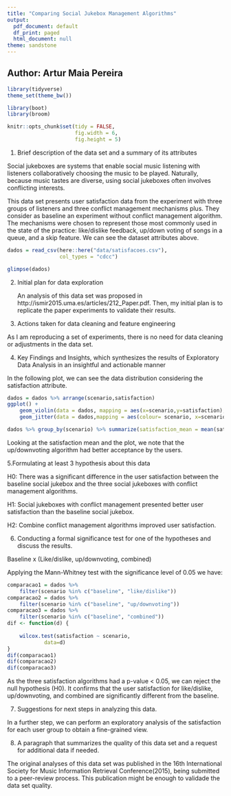 ```yaml
---
title: "Comparing Social Jukebox Management Algorithms"
output:
  pdf_document: default
  df_print: paged
  html_document: null
theme: sandstone
---
```

## Author: Artur Maia Pereira
```r
library(tidyverse)
theme_set(theme_bw())

library(boot)
library(broom)

knitr::opts_chunk$set(tidy = FALSE,
                      fig.width = 6,
                      fig.height = 5)

```
1. Brief description of the data set and a summary of its attributes

Social jukeboxes are systems that enable social music listening with listeners collaboratively choosing the music to be played. Naturally, because music tastes are diverse, using social jukeboxes often involves conflicting interests.

This data set presents user satisfaction data from the experiment with three groups of listeners and three conflict management mechanisms plus. They consider as baseline an experiment without conflict management algorithm. The mechanisms were chosen to represent those most commonly used in the state of the practice: like/dislike feedback, up/down voting of songs in a queue, and a skip feature. We can see the dataset attributes above. 

```r
dados = read_csv(here::here("data/satisfacoes.csv"), 
                 col_types = "cdcc") 

glimpse(dados)
```

2. Initial plan for data exploration
<p> An analysis of this data set was proposed in http://ismir2015.uma.es/articles/212_Paper.pdf. Then, my initial plan is to replicate the paper experiments to validate their results. 

3. Actions taken for data cleaning and feature engineering

As I am reproducing a set of experiments, there is no need for data cleaning or adjustments in the data set.

4. Key Findings and Insights, which synthesizes the results of Exploratory Data Analysis in an insightful and actionable manner

In the following plot, we can see the data distribution considering the satisfaction attribute.
```r
dados = dados %>% arrange(scenario,satisfaction)
ggplot() + 
    geom_violin(data = dados, mapping = aes(x=scenario,y=satisfaction),alpha = 1,colour = "gray")+
    geom_jitter(data = dados,mapping = aes(colour= scenario, x=scenario,y=satisfaction),alpha = 0.5,size = 2,height = 0.05, width = 0.1, show.legend = FALSE)
```
```r
dados %>% group_by(scenario) %>% summarize(satisfaction_mean = mean(satisfaction)) %>% arrange(desc(satisfaction_mean))
```
Looking at the satisfaction mean and the plot, we note that the up/downvoting algorithm had better acceptance by the users. 

5.Formulating at least 3 hypothesis about this data


H0: There was a significant difference in the user satisfaction between the baseline social jukebox and the three social jukeboxes with conflict management algorithms.

H1: Social jukeboxes with conflict management presented better user satisfaction than the baseline social jukebox.

H2: Combine conflict management algorithms improved user satisfaction.

6. Conducting a formal significance test for one of the hypotheses and discuss the results.

Baseline x (Like/dislike, up/downvoting, combined)

Applying the Mann-Whitney test with the significance level of 0.05 we have:

```r
comparacao1 = dados %>% 
    filter(scenario %in% c("baseline", "like/dislike"))
comparacao2 = dados %>% 
    filter(scenario %in% c("baseline", "up/downvoting"))
comparacao3 = dados %>% 
    filter(scenario %in% c("baseline", "combined"))
dif <- function(d) {
    
    wilcox.test(satisfaction ~ scenario,
            data=d)
}
dif(comparacao1)
dif(comparacao2)
dif(comparacao3)

```


As the three satisfaction algorithms had a p-value < 0.05, we can reject the null hypothesis (H0). It confirms that the user satisfaction for like/dislike, up/downvoting, and combined are significantly different from the baseline.


7. Suggestions for next steps in analyzing this data.

In a further step, we can perform an exploratory analysis of the satisfaction for each user group to obtain a fine-grained view. 


8. A paragraph that summarizes the quality of this data set and a request for additional data if needed.

The original analyses of this data set was published in the 16th International Society for Music Information Retrieval Conference(2015), being submitted to a peer-review process. This publication might be enough to validade the data set quality.


